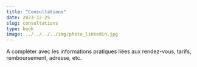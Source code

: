 ```yaml
---
title: "Consultations"
date: 2023-12-25
slug: consultations
type: book
image: ../../../../img/photo_linkedin.jpg
---
```


A compléter avec les informations pratiques liées aux rendez-vous, tarifs, remboursement, adresse, etc.
